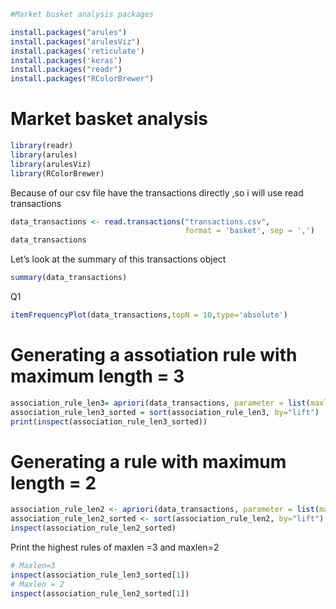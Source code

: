 
```r
#Market busket analysis packages

install.packages("arules")
install.packages("arulesViz")
install.packages('reticulate')
install.packages('keras')
install.packages("readr")
install.packages("RColorBrewer")

```

# Market basket analysis 

```r
library(readr)
library(arules)
library(arulesViz)
library(RColorBrewer)
```

Because of our csv file have the transactions directly ,so i will use read transactions
```r
data_transactions <- read.transactions("transactions.csv",
                                       format = 'basket', sep = ',')
data_transactions
```
Let's look at the summary of this transactions object
```r
summary(data_transactions)
```

Q1
```r
itemFrequencyPlot(data_transactions,topN = 10,type='absolute')
```
# Generating a assotiation rule with maximum length = 3

```r
association_rule_len3= apriori(data_transactions, parameter = list(maxlen=3,support = 0.002, confidence = 0.20))
association_rule_len3_sorted = sort(association_rule_len3, by="lift")
print(inspect(association_rule_len3_sorted))
```

# Generating a rule with maximum length = 2
```r
association_rule_len2 <- apriori(data_transactions, parameter = list(maxlen=2,support = 0.002, confidence = 0.20))
association_rule_len2_sorted <- sort(association_rule_len2, by="lift")
inspect(association_rule_len2_sorted)

```

Print the highest rules of maxlen =3 and maxlen=2
```r
# Maxlen=3
inspect(association_rule_len3_sorted[1])
# Maxlen = 2
inspect(association_rule_len2_sorted[1])
```













